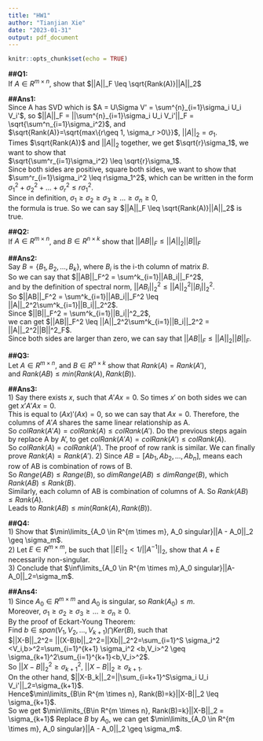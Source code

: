 ```yaml
---
title: "HW1"
author: "Tianjian Xie"
date: "2023-01-31"
output: pdf_document
---
```


```r
knitr::opts_chunk$set(echo = TRUE)
```

**##Q1:**\
If $A \in R^{m\times n}$, show that $||A||_F \leq \sqrt{Rank(A)}||A||_2$

**##Ans1:**\
Since A has SVD which is $A = U\Sigma V' = \sum^{n}_{i=1}\sigma_i U_i V_i'$, so $||A||_F = ||\sum^{n}_{i=1}\sigma_i U_i V_i'||_F = \sqrt{\sum^n_{i=1}\sigma_i^2}$, and\
$\sqrt{Rank(A)}=\sqrt{max\{r\geq 1, \sigma_r >0\}}$, $||A||_2 = \sigma_1$.\
Times $\sqrt{Rank(A)}$ and $||A||_2$ together, we get $\sqrt{r}\sigma_1$, we want to show that\
$\sqrt{\sum^r_{i=1}\sigma_i^2} \leq \sqrt{r}\sigma_1$.\
Since both sides are positive, square both sides, we want to show that\
$\sum^r_{i=1}\sigma_i^2 \leq r\sigma_1^2$, which can be written in the form\
$\sigma_1^2 + \sigma_2^2 + ... +\sigma_r^2 \leq r\sigma_1^2$.\
Since in definition, $\sigma_1 \geq \sigma_2 \geq \sigma_3 \geq ... \geq \sigma_n \geq 0$,\
the formula is true. So we can say $||A||_F \leq \sqrt{Rank(A)}||A||_2$ is true.

**##Q2:**\
If $A \in R^{m\times n}$, and $B \in R^{n \times k}$ show that $||AB||_F \leq ||A||_2||B||_F$

**##Ans2:**\
Say $B = \{B_1, B_2, ... , B_k\}$, where $B_i$ is the i-th column of matrix $B$.\
So we can say that $||AB||_F^2 = \sum^k_{i=1}||AB_i||_F^2$,\
and by the definition of spectral norm, $||AB_i||_2^2 \leq ||A||_2^2||B_i||_2^2$.\
So $||AB||_F^2 = \sum^k_{i=1}||AB_i||_F^2 \leq ||A||_2^2\sum^k_{i=1}||B_i||_2^2$.\
Since $||B||_F^2 = \sum^k_{i=1}||B_i||^2_2$,\
we can get $||AB||_F^2 \leq ||A||_2^2\sum^k_{i=1}||B_i||_2^2 = ||A||_2^2||B||^2_F$.\
Since both sides are larger than zero, we can say that $||AB||_F \leq ||A||_2||B||_F$.

**##Q3:**\
Let $A \in R^{m\times n}$, and $B \in R^{n \times k}$ show that $Rank(A)=Rank(A')$,\
and $Rank(AB) \leq min(Rank(A),Rank(B))$.

**##Ans3:**\
1) Say there exists $x$, such that $A'Ax = 0$. So times $x'$ on both sides we can get $x'A'Ax=0$.\
This is equal to $(Ax)'(Ax)=0$, so we can say that $Ax=0$. Therefore, the columns of $A'A$ shares the same linear relationship as A.\
So $colRank(A'A)=colRank(A) \leq colRank(A')$. Do the previous steps again by replace A by A', to get $colRank(A'A)=colRank(A') \leq colRank(A)$.\
So $colRank(A)=colRank(A')$. The proof of row rank is similar. We can finally prove $Rank(A)=Rank(A')$. 2) Since $AB=[Ab_1,Ab_2,...,Ab_n]$, means each row of AB is combination of rows of B.\
So $Range(AB)\leq Range(B)$, so $dimRange(AB)\leq dimRange(B)$, which $Rank(AB) \leq Rank(B)$.\
Similarly, each column of AB is combination of columns of A. So $Rank(AB) \leq Rank(A)$.\
Leads to $Rank(AB) \leq min(Rank(A),Rank(B))$.

**##Q4:**\
1) Show that $\min\limits_{A_0 \in R^{m \times m}, A_0 singular}||A - A_0||_2 \geq \sigma_m$.\
2) Let $E \in R^{m \times m}$, be such that $||E||_2 < 1/||A^{-1}||_2$, show that $A+E$ necessarily non-singular.\
3) Conclude that $\inf\limits_{A_0 \in R^{m \times m},A_0 singular}||A-A_0||_2=\sigma_m$.\

**##Ans4:**\
1) Since $A_0 \in R^{m \times m}$ and $A_0$ is singular, so $Rank(A_0) \leq m$.\
Moreover, $\sigma_1 \geq \sigma_2 \geq \sigma_3 \geq ... \geq \sigma_n \geq 0$.\
By the proof of Eckart-Young Theorem:\
Find $b \in span(V_1,V_2,...,V_{k+1}) \bigcap Ker(B)$, such that\
$||X-B||_2^2= ||(X-B)b||_2^2=||Xb||_2^2=\sum_{i=1}^S \sigma_i^2 <V_i,b>^2=\sum_{i=1}^{k+1} \sigma_i^2 <b,V_i>^2 \geq \sigma_{k+1}^2\sum_{i=1}^{k+1}<b,V_i>^2$.\
So $||X-B||_2^2 \geq \sigma_{k+1}^2$, $||X-B||_2 \geq \sigma_{k+1}$.\
On the other hand, $||X-B_k||_2=||\sum_{i=k+1}^S\sigma_i U_i V_i'||_2=\sigma_{k+1}$.\
Hence$\min\limits_{B\in R^{m \times n}, Rank(B)=k}||X-B||_2 \leq \sigma_{k+1}$.\
So we get $\min\limits_{B\in R^{m \times n}, Rank(B)=k}||X-B||_2 = \sigma_{k+1}$ Replace $B$ by $A_0$, we can get $\min\limits_{A_0 \in R^{m \times m}, A_0 singular}||A - A_0||_2 \geq \sigma_m$.\
